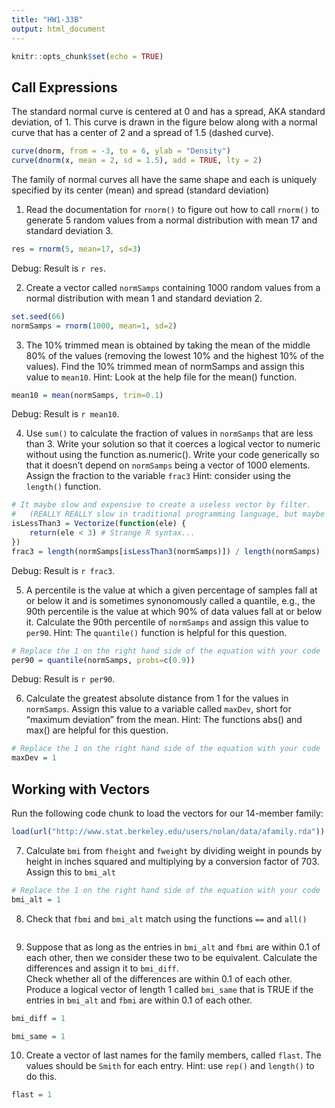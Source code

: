 ```yaml
---
title: "HW1-33B"
output: html_document
---
```


```r
knitr::opts_chunk$set(echo = TRUE)
```

## Call Expressions

The standard normal curve is centered at 0 and has a spread, AKA standard deviation, of 1. This curve is drawn in the figure below along with a normal curve that has a center of 2 and a spread of 1.5 (dashed curve).

```r
curve(dnorm, from = -3, to = 6, ylab = "Density")
curve(dnorm(x, mean = 2, sd = 1.5), add = TRUE, lty = 2)
```


The family of normal curves all have the same shape and each is uniquely specified by its center (mean) and spread (standard deviation)  


1. Read the documentation for `rnorm()` to figure out how to call `rnorm()` to generate 5 random values from a normal distribution with mean 17 and standard deviation 3.
```r
res = rnorm(5, mean=17, sd=3)
```

Debug: Result is `r res`.

2. Create a vector called `normSamps` containing 1000 random values from a normal distribution with mean 1 and standard deviation 2.
```r
set.seed(66)
normSamps = rnorm(1000, mean=1, sd=2)
```

3. The 10% trimmed mean is obtained by taking the mean of the middle 80% of the values (removing the lowest 10% and the highest 10% of the values). Find the 10% trimmed mean of normSamps and assign this value to `mean10`. 
Hint: Look at the help file for the mean() function.
```r
mean10 = mean(normSamps, trim=0.1)
```

Debug: Result is `r mean10`.

4. Use `sum()` to calculate the fraction of values in 
`normSamps` that are less than 3. 
Write your solution so that it coerces a logical vector to numeric without using the function as.numeric().
Write your code generically so that it doesn't depend on
`normSamps` being a vector of 1000 elements.
Assign the fraction to the variable `frac3`
Hint: consider using the `length()` function.
```r
# It maybe slow and expensive to create a useless vector by filter.
#   (REALLY REALLY slow in traditional programming language, but maybe there's strange optimization in R ?)
isLessThan3 = Vectorize(function(ele) {
    return(ele < 3) # Strange R syntax...
})
frac3 = length(normSamps[isLessThan3(normSamps)]) / length(normSamps)
```

Debug: Result is `r frac3`.

5. A percentile is the value at which a given percentage of samples fall at or below it and is sometimes synonomously called a quantile, e.g., the 90th percentile is the value at which 90% of data values fall at or below it. Calculate the 90th percentile of `normSamps` and assign this value to `per90`. 
Hint: The `quantile()` function is helpful for this question.
```r
# Replace the 1 on the right hand side of the equation with your code
per90 = quantile(normSamps, probs=c(0.9))
```

Debug: Result is `r per90`.

6. Calculate the greatest absolute distance from 1 for the values in `normSamps`. Assign this value to a variable called `maxDev`, short for "maximum deviation" from the mean. Hint: The functions abs() and max() are helpful for this question.
```r
# Replace the 1 on the right hand side of the equation with your code
maxDev = 1
```

## Working with Vectors

Run the following code chunk to load the vectors for our 14-member family:
```r
load(url("http://www.stat.berkeley.edu/users/nolan/data/afamily.rda"))
```

7. Calculate `bmi` from `fheight` and `fweight` by dividing weight in pounds by height in inches squared and multiplying by a conversion factor of 703. Assign this to `bmi_alt`
```r
# Replace the 1 on the right hand side of the equation with your code
bmi_alt = 1
```

8. Check that `fbmi` and `bmi_alt` match using the functions `==` and `all()`
```r

```

9. Suppose that as long as the entries in `bmi_alt` and `fbmi` are within 0.1 of each other, then we consider these two to be equivalent. 
Calculate the differences and assign it to `bmi_diff`.  
Check whether all of the differences are within 0.1 of each other. 
Produce a logical vector of length 1 called `bmi_same` 
that is TRUE if the entries in `bmi_alt` and `fbmi` are 
within 0.1 of each other.
```r
bmi_diff = 1

bmi_same = 1
```

10. Create a vector of last names for the family members, called `flast`. The values should be `Smith` for each entry.
Hint: use `rep()` and `length()` to do this.
```r
flast = 1
```


